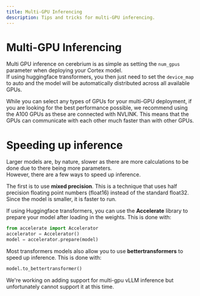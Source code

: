 ```yaml
---
title: Multi-GPU Inferencing
description: Tips and tricks for multi-GPU inferencing.
---
```


# Multi-GPU Inferencing

Multi GPU inference on cerebrium is as simple as setting the `num_gpus` parameter when deploying your Cortex model.  
If using huggingface transformers, you then just need to set the `device_map` to auto and the model will be automatically distributed across all available GPUs.

While you can select any types of GPUs for your multi-GPU deployment, if you are looking for the best performance possible, we recommend using the A100 GPUs as these are connected with NVLINK. This means that the GPUs can communicate with each other much faster than with other GPUs.

# Speeding up inference

Larger models are, by nature, slower as there are more calculations to be done due to there being more parameters.  
However, there are a few ways to speed up inference.

The first is to use **mixed precision**. This is a technique that uses half precision floating point numbers (float16) instead of the standard float32. Since the model is smaller, it is faster to run.

If using Huggingface transformers, you can use the **Accelerate** library to prepare your model after loading in the weights. This is done with:

```python
from accelerate import Accelerator
accelerator = Accelerator()
model = accelerator.prepare(model)
```

Most transformers models also allow you to use **bettertransformers** to speed up inference. This is done with:

```python
model.to_bettertransformer()
```

<Note>
  We're working on adding support for multi-gpu vLLM inference but unfortunately
  cannot support it at this time.
</Note>

